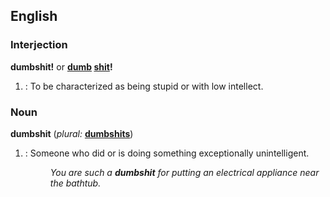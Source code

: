==English==

===Interjection===
'''dumbshit!''' or '''[[dumb]] [[shit]]!'''
# {{tag|perjorative}}: To be characterized as being stupid or with low intellect.

===Noun===
'''dumbshit'''  (''plural:'' '''[[dumbshits]]''')
# {{tag|perjorative}}: Someone who did or is doing something exceptionally unintelligent.
#:''You are such a '''dumbshit''' for putting an electrical appliance near the bathtub.''